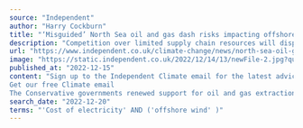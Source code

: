 ```yaml
---
source: "Independent"
author: "Harry Cockburn"
title: "‘Misguided’ North Sea oil and gas dash risks impacting offshore wind targets"
description: "Competition over limited supply chain resources will disproportionately affect renewables, experts warn"
url: "https://www.independent.co.uk/climate-change/news/north-sea-oil-gas-offshore-wind-energy-b2245067.html"
image: "https://static.independent.co.uk/2022/12/14/13/newFile-2.jpg?quality=75&width=1200&auto=webp"
published_at: "2022-12-15"
content: "Sign up to the Independent Climate email for the latest advice on saving the planet
Get our free Climate email
The Conservative governments renewed support for oil and gas extraction in the North S… [+3671 chars]"
search_date: "2022-12-20"
terms: "'Cost of electricity' AND ('offshore wind' )"
---
```


